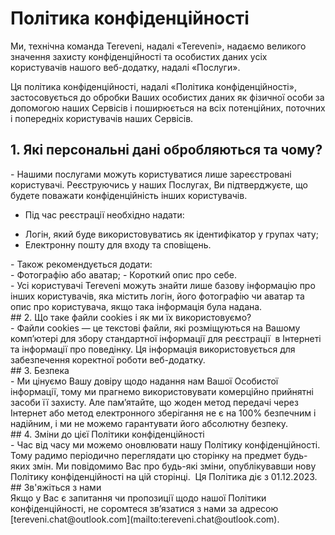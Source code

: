 # Політика конфіденційності

Ми, технічна команда Tereveni, надалі «Tereveni», надаємо великого значення захисту конфіденційності та особистих даних усіх користувачів нашого веб-додатку, надалі «Послуги».

Ця політика конфіденційності, надалі «Політика конфіденційності», застосовується до обробки Ваших особистих даних як фізичної особи за допомогою наших Сервісів і поширюється на всіх потенційних, поточних і попередніх користувачів наших Сервісів.

## 1. Які персональні дані обробляються та чому?
  <div className="*:list-none">
  - Нашими послугами можуть користуватися лише зареєстровані користувачі. Реєструючись у наших Послугах, Ви підтверджуєте, що будете поважати конфіденційність інших користувачів.

  - Під час реєстрації необхідно надати:
  </div>
  <div className="ml-3">
  
   - Логін, який буде використовуватись як ідентифікатор у групах чату;
   - Електронну пошту для входу та сповіщень.
  </div>
  <div className="*:list-none">
  - Також рекомендується додати:
  </div>
    <div className="ml-3">
      - Фотографію або аватар;
      - Короткий опис про себе.
    </div>
  <div className="*:list-none">
  - Усі користувачі Tereveni можуть знайти лише базову інформацію про інших користувачів, яка містить логін, його фотографію чи аватар та опис про користувача, якщо така інформація була надана.
  </div>
## 2. Що таке файли cookies і як ми їх використовуємо?
  <div className="*:list-none">
  - Файли cookies — це текстові файли, які розміщуються на Вашому комп’ютері для збору стандартної інформації для реєстрації  в Інтернеті та інформації про поведінку. Ця інформація використовується для забезпечення коректної роботи веб-додатку.
  </div>
## 3. Безпека
  <div className="*:list-none">
  - Ми цінуємо Вашу довіру щодо надання нам Вашої Особистої інформації, тому ми прагнемо використовувати комерційно прийнятні засоби її захисту. Але пам’ятайте, що жоден метод передачі через Інтернет або метод електронного зберігання не є на 100% безпечним і надійним, і ми не можемо гарантувати його абсолютну безпеку.
  </div>
## 4. Зміни до цієї Політики конфіденційності
  <div className="*:list-none">
  - Час від часу ми можемо оновлювати нашу Політику конфіденційності. Тому радимо періодично переглядати цю сторінку на предмет будь-яких змін. Ми повідомимо Вас про будь-які зміни, опублікувавши нову Політику конфіденційності на цій сторінці.  Ця Політика діє з 01.12.2023.
  </div>
## Зв'яжіться з нами
<div className="-mt-3">
  Якщо у Вас є запитання чи пропозиції щодо нашої Політики конфіденційності, не соромтеся зв’язатися з нами за адресою [tereveni.chat@outlook.com](mailto:tereveni.chat@outlook.com).
</div>